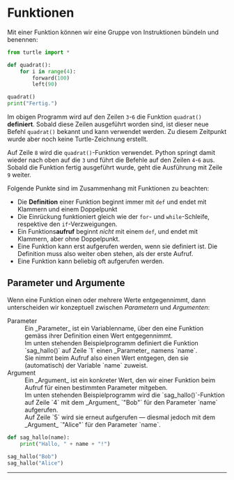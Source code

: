 
# Funktionen
Mit einer Funktion können wir eine Gruppe von Instruktionen bündeln und benennen:

```python showLineNumbers {3-6,8}
from turtle import *

def quadrat():
    for i in range(4):
        forward(100)
        left(90)

quadrat()
print("Fertig.")
```

Im obigen Programm wird auf den Zeilen `3`-`6` die Funktion `quadrat()` **definiert**. Sobald diese Zeilen ausgeführt worden sind, ist dieser neue Befehl `quadrat()` bekannt und kann verwendet werden. Zu diesem Zeitpunkt wurde aber noch keine Turtle-Zeichnung erstellt.

Auf Zeile `8` wird die `quadrat()`-Funktion verwendet. Python springt damit wieder nach oben auf die `3` und führt die Befehle auf den Zeilen `4`-`6` aus. Sobald die Funktion fertig ausgeführt wurde, geht die Ausführung mit Zeile `9` weiter.

Folgende Punkte sind im Zusammenhang mit Funktionen zu beachten:
- Die **Definition** einer Funktion beginnt immer mit `def` und endet mit Klammern und einem Doppelpunkt
- Die Einrückung funktioniert gleich wie der `for`- und `while`-Schleife, respektive den `if`-Verzweigungen.
- Ein Funktions**aufruf** beginnt _nicht_ mit einem `def`, und endet mit Klammern, aber ohne Doppelpunkt.
- Eine Funktion kann erst aufgerufen werden, wenn sie definiert ist. Die Definition muss also weiter oben stehen, als der erste Aufruf.
- Eine Funktion kann beliebig oft aufgerufen werden.

## Parameter und Argumente
Wenn eine Funktion einen oder mehrere Werte entgegennimmt, dann unterscheiden wir konzeptuell zwischen _Parametern_ und _Argumenten_:

<DefinitionList>
  <dt>Parameter</dt>
  <dd>Ein _Parameter_ ist ein Variablenname, über den eine Funktion gemäss ihrer Definition einen Wert entgegennimmt.</dd>
  <dd>Im unten stehenden Beispielprogramm definiert die Funktion `sag_hallo()` auf Zeile `1` einen _Parameter_ namens `name`.</dd>
  <dd>Sie nimmt beim Aufruf also einen Wert entgegen, den sie (automatisch) der Variable `name` zuweist.</dd>
  <dt>Argument</dt>
  <dd>Ein _Argument_ ist ein konkreter Wert, den wir einer Funktion beim Aufruf für einen bestimmten Parameter mitgeben.</dd>
  <dd>Im unten stehenden Beispielprogramm wird die `sag_hallo()`-Funktion auf Zeile `4` mit dem _Argument_ `"Bob"` für den Parameter `name` aufgerufen.</dd>
  <dd>Auf Zeile `5` wird sie erneut aufgerufen — diesmal jedoch mit dem _Argument_ `"Alice"` für den Parameter `name`.</dd>
</DefinitionList>

```python showLineNumbers
def sag_hallo(name):
    print("Hallo, " + name + "!")

sag_hallo("Bob")
sag_hallo("Alice")
```

---
